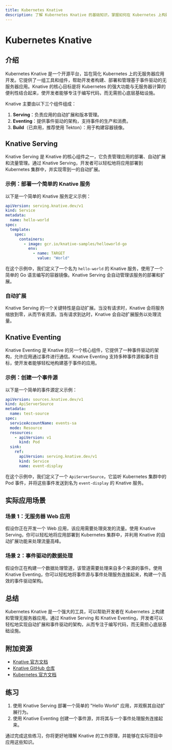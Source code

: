 ```yaml
---
title: Kubernetes Knative
description: 了解 Kubernetes Knative 的基础知识，掌握如何在 Kubernetes 上构建无服务器应用。
---
```


# Kubernetes Knative

## 介绍

Kubernetes Knative 是一个开源平台，旨在简化 Kubernetes 上的无服务器应用开发。它提供了一组工具和组件，帮助开发者构建、部署和管理基于事件驱动的无服务器应用。Knative 的核心目标是将 Kubernetes 的强大功能与无服务器计算的便利性结合起来，使开发者能够专注于编写代码，而无需担心底层基础设施。

Knative 主要由以下三个组件组成：

1. **Serving**：负责应用的自动扩展和版本管理。
2. **Eventing**：提供事件驱动的架构，支持事件的生产和消费。
3. **Build**（已弃用，推荐使用 Tekton）：用于构建容器镜像。

## Knative Serving

Knative Serving 是 Knative 的核心组件之一，它负责管理应用的部署、自动扩展和流量管理。通过 Knative Serving，开发者可以轻松地将应用部署到 Kubernetes 集群中，并实现零到一的自动扩展。

### 示例：部署一个简单的 Knative 服务

以下是一个简单的 Knative 服务定义示例：

```yaml
apiVersion: serving.knative.dev/v1
kind: Service
metadata:
  name: hello-world
spec:
  template:
    spec:
      containers:
        - image: gcr.io/knative-samples/helloworld-go
          env:
            - name: TARGET
              value: "World"
```

在这个示例中，我们定义了一个名为 `hello-world` 的 Knative 服务，使用了一个简单的 Go 语言编写的容器镜像。Knative Serving 会自动管理该服务的部署和扩展。

### 自动扩展

Knative Serving 的一个关键特性是自动扩展。当没有请求时，Knative 会将服务缩放到零，从而节省资源。当有请求到达时，Knative 会自动扩展服务以处理流量。

## Knative Eventing

Knative Eventing 是 Knative 的另一个核心组件，它提供了一种事件驱动的架构，允许应用通过事件进行通信。Knative Eventing 支持多种事件源和事件目标，使开发者能够轻松地构建基于事件的应用。

### 示例：创建一个事件源

以下是一个简单的事件源定义示例：

```yaml
apiVersion: sources.knative.dev/v1
kind: ApiServerSource
metadata:
  name: test-source
spec:
  serviceAccountName: events-sa
  mode: Resource
  resources:
    - apiVersion: v1
      kind: Pod
  sink:
    ref:
      apiVersion: serving.knative.dev/v1
      kind: Service
      name: event-display
```

在这个示例中，我们定义了一个 `ApiServerSource`，它监听 Kubernetes 集群中的 Pod 事件，并将这些事件发送到名为 `event-display` 的 Knative 服务。

## 实际应用场景

### 场景 1：无服务器 Web 应用

假设你正在开发一个 Web 应用，该应用需要处理突发的流量。使用 Knative Serving，你可以轻松地将应用部署到 Kubernetes 集群中，并利用 Knative 的自动扩展功能来处理流量高峰。

### 场景 2：事件驱动的数据处理

假设你正在构建一个数据处理管道，该管道需要处理来自多个来源的事件。使用 Knative Eventing，你可以轻松地将事件源与事件处理服务连接起来，构建一个高效的事件驱动架构。

## 总结

Kubernetes Knative 是一个强大的工具，可以帮助开发者在 Kubernetes 上构建和管理无服务器应用。通过 Knative Serving 和 Knative Eventing，开发者可以轻松地实现自动扩展和事件驱动的架构，从而专注于编写代码，而无需担心底层基础设施。

## 附加资源

- [Knative 官方文档](https://knative.dev/docs/)
- [Knative GitHub 仓库](https://github.com/knative)
- [Kubernetes 官方文档](https://kubernetes.io/docs/)

## 练习

1. 使用 Knative Serving 部署一个简单的 "Hello World" 应用，并观察其自动扩展行为。
2. 使用 Knative Eventing 创建一个事件源，并将其与一个事件处理服务连接起来。

通过完成这些练习，你将更好地理解 Knative 的工作原理，并能够在实际项目中应用这些知识。